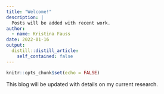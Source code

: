 ```yaml
---
title: "Welcome!"
description: |
  Posts will be added with recent work.
author:
  - name: Kristina Fauss
date: 2022-01-16
output:
  distill::distill_article:
    self_contained: false
---
```



```r
knitr::opts_chunk$set(echo = FALSE)
```

This blog will be updated with details on my current research.


